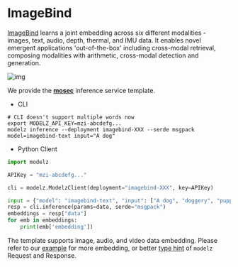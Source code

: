 # ImageBind

[ImageBind](https://github.com/facebookresearch/ImageBind) learns a joint embedding across six different modalities - images, text, audio, depth, thermal, and IMU data. It enables novel emergent applications 'out-of-the-box' including cross-modal retrieval, composing modalities with arithmetic, cross-modal detection and generation.

![img](https://user-images.githubusercontent.com/8495451/236859695-ffa13364-3e39-4d99-a8da-fbfab17f9a6b.gif)

We provide the [**mosec**](../frameworks/mosec) inference service template.

- CLI

```shell copy
# CLI doesn't support multiple words now
export MODELZ_API_KEY=mzi-abcdefg...
modelz inference --deployment imagebind-XXX --serde msgpack model=imagebind-text input="A dog"
```

- Python Client

```python copy
import modelz

APIKey = "mzi-abcdefg..."

cli = modelz.ModelzClient(deployment="imagebind-XXX", key=APIKey)

input = {"model": "imagebind-text", "input": ["A dog", "doggery", "puppy"]},
resp = cli.inference(params=data, serde="msgpack")
embeddings = resp["data"]
for emb in embeddings:
    print(emb['embedding'])
```

The template supports image, audio, and video data embedding. Please refer to our [example](https://github.com/tensorchord/modelz-imagebind/blob/main/example/client.py) for more embedding, or better [type hint](https://docs.python.org/3/library/typing.html) of `modelz` Request and Response.